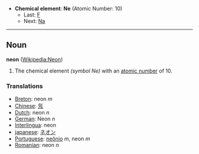 *'''Chemical element''': '''Ne''' (Atomic Number: 10)
**Last: [[Fluorine|F]]
**Next: [[Sodium|Na]]
----
== Noun ==
'''neon''' ([[en:Neon|Wikipedia:Neon]])

# The chemical element ''(symbol Ne)'' with an [[atomic number]] of 10.

===Translations===
*[[Breton]]: neon ''m''
*[[Chinese]]: [[氖]]
*[[Dutch]]: neon ''n''
*[[German]]: Neon ''n''
*[[Interlingua]]: neon
*[[japanese]]: [[ネオン]]
*[[Portuguese]]: [[neônio]] ''m'', neon ''m''
*[[Romanian]]: neon ''n''